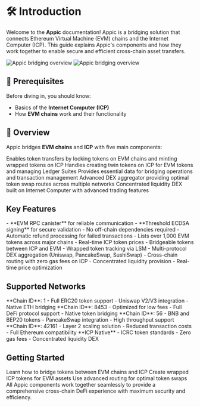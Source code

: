 # 🛠️ Introduction

Welcome to the **Appic** documentation! Appic is a bridging solution that connects Ethereum Virtual Machine (EVM) chains and the Internet Computer (ICP). This guide explains Appic's components and how they work together to enable secure and efficient cross-chain asset transfers.

<img
  className="block dark:hidden"
  src="/images/overal-diagram.png"
  alt="Appic bridging overview"
/>
<img
  className="hidden dark:block"
  src="/images/overal-diagram.png"
  alt="Appic bridging overview"
/>

## 📘 Prerequisites

Before diving in, you should know:

- Basics of the **Internet Computer (ICP)**
- How **EVM chains** work and their functionality

## 🌟 Overview

Appic bridges **EVM chains** and **ICP** with five main components:

<CardGroup cols={2}>
  <Card
    title="EVM Minter"
    icon="bridge"
    href="/minter/overview"
  >
    Enables token transfers by locking tokens on EVM chains and minting wrapped tokens on ICP
  </Card>
  <Card
    title="Ledger Suite Manager (LSM)"
    icon="database"
    href="/lsm/overview"
  >
    Handles creating twin tokens on ICP for EVM tokens and managing Ledger Suites
  </Card>
  <Card
    title="Chain Fusion Helper"
    icon="link"
    href="/chain-fusion-helper/overview"
  >
    Provides essential data for bridging operations and transaction management
  </Card>
  <Card
    title="Smart Routing (Quoter)"
    icon="route"
    href="/quoter/overview"
  >
    Advanced DEX aggregator providing optimal token swap routes across multiple networks
  </Card>
</CardGroup>

<CardGroup cols={1}>
  <Card
    title="Appic DEX"
    icon="chart-line"
    href="/appic-dex/overview"
  >
    Concentrated liquidity DEX built on Internet Computer with advanced trading features
  </Card>
</CardGroup>

## Key Features

<AccordionGroup>
  <Accordion title="Secure Cross-Chain Transfers">
    - **EVM RPC canister** for reliable communication
    - **Threshold ECDSA signing** for secure validation
    - No off-chain dependencies required
    - Automatic refund processing for failed transactions
  </Accordion>
  
  <Accordion title="Comprehensive Token Support">
    - Lists over 1,000 EVM tokens across major chains
    - Real-time ICP token prices
    - Bridgeable tokens between ICP and EVM
    - Wrapped token tracking via LSM
  </Accordion>
  
  <Accordion title="Advanced Trading">
    - Multi-protocol DEX aggregation (Uniswap, PancakeSwap, SushiSwap)
    - Cross-chain routing with zero gas fees on ICP
    - Concentrated liquidity provision
    - Real-time price optimization
  </Accordion>
</AccordionGroup>

## Supported Networks

<Tabs>
  <Tab title="Ethereum">
    **Chain ID**: 1
    - Full ERC20 token support
    - Uniswap V2/V3 integration
    - Native ETH bridging
  </Tab>
  <Tab title="Base">
    **Chain ID**: 8453
    - Optimized for low fees
    - Full DeFi protocol support
    - Native token bridging
  </Tab>
  <Tab title="BSC">
    **Chain ID**: 56
    - BNB and BEP20 tokens
    - PancakeSwap integration
    - High throughput support
  </Tab>
  <Tab title="Arbitrum">
    **Chain ID**: 42161
    - Layer 2 scaling solution
    - Reduced transaction costs
    - Full Ethereum compatibility
  </Tab>
  <Tab title="Internet Computer">
    **ICP Native**
    - ICRC token standards
    - Zero gas fees
    - Concentrated liquidity DEX
  </Tab>
</Tabs>

## Getting Started

<CardGroup cols={3}>
  <Card title="Bridge Assets" icon="bridge" href="/minter/deposit">
    Learn how to bridge tokens between EVM chains and ICP
  </Card>
  <Card title="Create Twin Tokens" icon="coins" href="/lsm/create_twins">
    Create wrapped ICP tokens for EVM assets
  </Card>
  <Card title="Smart Trading" icon="chart-mixed" href="/quoter/smart_routing">
    Use advanced routing for optimal token swaps
  </Card>
</CardGroup>

<Note>
  All Appic components work together seamlessly to provide a comprehensive cross-chain DeFi experience with maximum security and efficiency.
</Note>